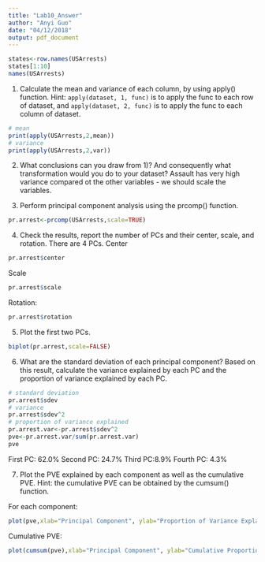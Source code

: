 ```yaml
---
title: "Lab10_Answer"
author: "Anyi Guo"
date: "04/12/2018"
output: pdf_document
---
```


```r
states<-row.names(USArrests)
states[1:10]
names(USArrests)
```
1) Calculate the mean and variance of each column, by using apply() function.
Hint: `apply(dataset, 1, func)` is to apply the func to each row of dataset, and `apply(dataset, 2, func)` is to apply the func to each column of dataset.
```r
# mean
print(apply(USArrests,2,mean))
# variance
print(apply(USArrests,2,var))
```
2) What conclusions can you draw from 1)? And consequently what transformation would you do to your
dataset?
Assault has very high variance compared ot the other variables - we should scale the variables.

3) Perform principal component analysis using the prcomp() function.
```r
pr.arrest<-prcomp(USArrests,scale=TRUE)
```
4) Check the results, report the number of PCs and their center, scale, and rotation.
There are 4 PCs.
Center
```r
pr.arrest$center
```
Scale
```r
pr.arrest$scale
```
Rotation:
```r
pr.arrest$rotation
```
5) Plot the first two PCs.

```r
biplot(pr.arrest,scale=FALSE)
```

6) What are the standard deviation of each principal component? Based on this result, calculate the variance explained by each PC and the proportion of variance explained by each PC.
```r
# standard deviation
pr.arrest$sdev
# variance
pr.arrest$sdev^2
# proportion of variance explained
pr.arrest.var<-pr.arrest$sdev^2
pve<-pr.arrest.var/sum(pr.arrest.var)
pve
```
First PC: 62.0%
Second PC: 24.7%
Third PC:8.9%
Fourth PC: 4.3%

7) Plot the PVE explained by each component as well as the cumulative PVE. Hint: the cumulative PVE can be obtained by the cumsum() function.

For each component:
```r
plot(pve,xlab="Principal Component", ylab="Proportion of Variance Explained", type="b",ylim=c(0,1))
```

Cumulative PVE:
```r
plot(cumsum(pve),xlab="Principal Component", ylab="Cumulative Proportion of Variance Explained", type="b",ylim=c(0,1))
```
